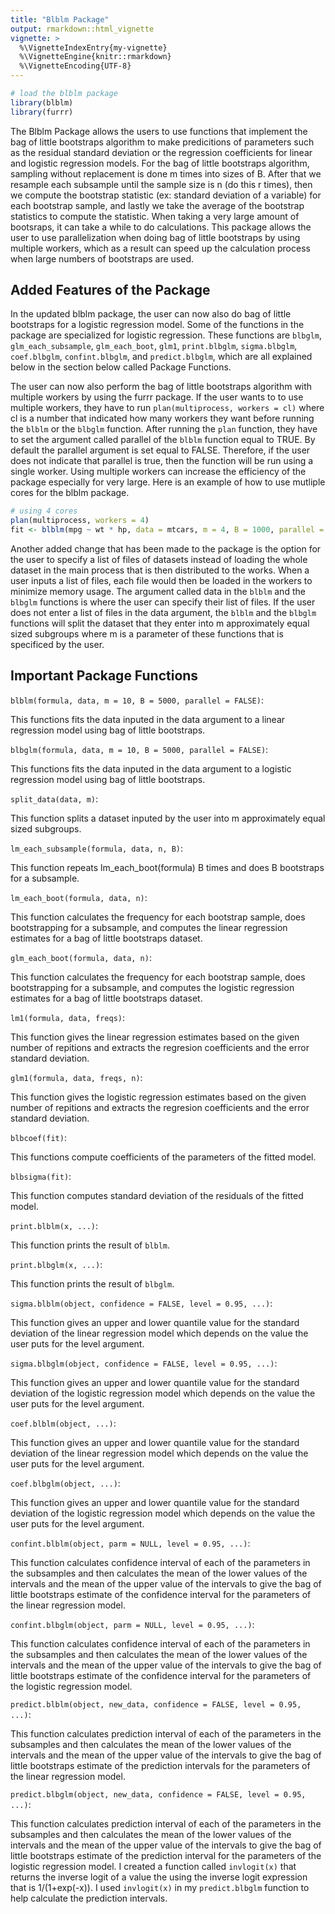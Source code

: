 ```yaml
---
title: "Blblm Package"
output: rmarkdown::html_vignette
vignette: >
  %\VignetteIndexEntry{my-vignette}
  %\VignetteEngine{knitr::rmarkdown}
  %\VignetteEncoding{UTF-8}
---
```


```r
# load the blblm package
library(blblm)
library(furrr)
```

  The Blblm Package allows the users to use functions that implement the bag of little bootstraps algorithm to make predicitions of parameters such as the residual standard deviation or the regression coefficients for linear and logistic regression models. For the bag of little bootstraps algorithm, sampling without replacement is done m times into sizes of B. After that we resample each subsample until the sample size is n (do this r times), then we compute the bootstrap statistic (ex: standard deviation of a variable) for each bootstrap sample, and lastly we take the average of the bootstrap statistics to compute the statistic. When taking a very large amount of bootsraps, it can take a while to do calculations. This package allows the user to use parallelization when doing bag of little bootstraps by using multiple workers, which as a result can speed up the calculation process when large numbers of bootstraps are used.

## Added Features of the Package
  In the updated blblm package, the user can now also do bag of little bootstraps for a logistic regression model. Some of the functions in the package are specialized for logistic regression. These functions are `blbglm`, `glm_each_subsample`, `glm_each_boot`, `glm1`, `print.blbglm`, `sigma.blbglm`, `coef.blbglm`, `confint.blbglm`, and `predict.blbglm`, which are all explained below in the section below called Package Functions. 
  
  The user can now also perform the bag of little bootstraps algorithm with multiple workers by using the furrr package. If the user wants to to use multiple workers, they have to run `plan(multiprocess, workers = cl)` where cl is a number that indicated how many workers they want before running the `blblm` or the `blbglm` function. After running the `plan` function, they have to set the argument called parallel of the `blblm` function equal to TRUE. By default the parallel argument is set equal to FALSE. Therefore, if the user does not indicate that parallel is true, then the function will be run using a single worker. Using multiple workers can increase the efficiency of the package especially for very large. Here is an example of how to use mutliple cores for the blblm package.
```r
# using 4 cores 
plan(multiprocess, workers = 4)
fit <- blblm(mpg ~ wt * hp, data = mtcars, m = 4, B = 1000, parallel = TRUE)
```
  
  Another added change that has been made to the package is the option for the user to specify a list of files of datasets instead of loading the whole dataset in the main process that is then distributed to the works. When a user inputs a list of files, each file would then be loaded in the workers to minimize memory usage. The argument called data in the `blblm` and the `blbglm` functions is where the user can specify their list of files. If the user does not enter a list of files in the data argument, the `blblm` and the `blbglm` functions will split the dataset that they enter into m approximately equal sized subgroups where m is a parameter of these functions that is specificed by the user. 


## Important Package Functions


`blblm(formula, data, m = 10, B = 5000, parallel = FALSE)`:

This functions fits the data inputed in the data argument to a linear regression model using bag of little bootstraps. 

`blbglm(formula, data, m = 10, B = 5000, parallel = FALSE)`:

This functions fits the data inputed in the data argument to a logistic regression model using bag of little bootstraps.

`split_data(data, m)`:

This function splits a dataset inputed by the user into m approximately equal sized subgroups.

`lm_each_subsample(formula, data, n, B)`:

This function repeats lm_each_boot(formula) B times and does B bootstraps for a subsample.

`lm_each_boot(formula, data, n)`:

This function calculates the frequency for each bootstrap sample, does bootstrapping for a subsample, and computes the linear regression estimates for a bag of little bootstraps dataset.

`glm_each_boot(formula, data, n)`:

This function calculates the frequency for each bootstrap sample, does bootstrapping for a subsample, and computes the logistic regression estimates for a bag of little bootstraps dataset.

`lm1(formula, data, freqs)`:

This function gives the linear regression estimates based on the given number of repitions and extracts the regresion coefficients and the error standard deviation.

`glm1(formula, data, freqs, n)`:

This function gives the logistic regression estimates based on the given number of repitions and extracts the regresion coefficients and the error standard deviation.

`blbcoef(fit)`:

This functions compute coefficients of the parameters of the fitted model.

`blbsigma(fit)`:

This function computes standard deviation of the residuals of the fitted model.

`print.blblm(x, ...)`:

This function prints the result of `blblm`.

`print.blbglm(x, ...)`:

This function prints the result of `blbglm`.

`sigma.blblm(object, confidence = FALSE, level = 0.95, ...)`:

This function gives an upper and lower quantile value for the standard deviation of the linear regression model which depends on the value the user puts for the level argument. 

`sigma.blbglm(object, confidence = FALSE, level = 0.95, ...)`:

This function gives an upper and lower quantile value for the standard deviation of the logistic regression model which depends on the value the user puts for the level argument. 

`coef.blblm(object, ...)`:

This function gives an upper and lower quantile value for the standard deviation of the linear regression model which depends on the value the user puts for the level argument. 

`coef.blbglm(object, ...)`:

This function gives an upper and lower quantile value for the standard deviation of the logistic regression model which depends on the value the user puts for the level argument.  

`confint.blblm(object, parm = NULL, level = 0.95, ...)`:

This function calculates confidence interval of each of the parameters in the subsamples and then calculates the mean of the lower values of the intervals and the mean of the upper value of the intervals to give the bag of little bootstraps estimate of the confidence interval for the parameters of the linear regression model.

`confint.blbglm(object, parm = NULL, level = 0.95, ...)`:

This function calculates confidence interval of each of the parameters in the subsamples and then calculates the mean of the lower values of the intervals and the mean of the upper value of the intervals to give the bag of little bootstraps estimate of the confidence interval for the parameters of the logistic regression model.

`predict.blblm(object, new_data, confidence = FALSE, level = 0.95, ...)`:

This function calculates prediction interval of each of the parameters in the subsamples and then calculates the mean of the lower values of the intervals and the mean of the upper value of the intervals to give the bag of little bootstraps estimate of the prediction intervals for the parameters of the linear regression model.

`predict.blbglm(object, new_data, confidence = FALSE, level = 0.95, ...)`:

This function calculates prediction interval of each of the parameters in the subsamples and then calculates the mean of the lower values of the intervals and the mean of the upper value of the intervals to give the bag of little bootstraps estimate of the prediction interval for the parameters of the logistic regression model. I created a function called `invlogit(x)` that returns the inverse logit of a value the using the inverse logit expression that is 1/(1+exp(-x)). I used `invlogit(x)` in my `predict.blbglm` function to help calculate the prediction intervals.


